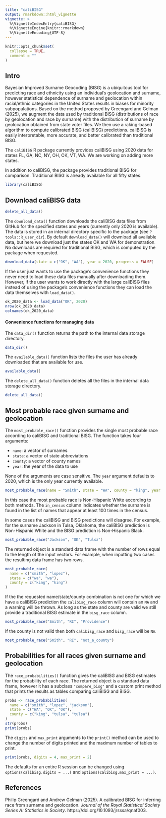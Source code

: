```yaml
---
title: "caliBISG"
output: rmarkdown::html_vignette
vignette: >
  %\VignetteIndexEntry{caliBISG}
  %\VignetteEngine{knitr::rmarkdown}
  %\VignetteEncoding{UTF-8}
---
```


```r
knitr::opts_chunk$set(
  collapse = TRUE,
  comment = ""
)
```

## Intro

Bayesian Improved Surname Geocoding (BISG) is a ubiquitous tool for predicting
race and ethnicity using an individual’s geolocation and surname, however
statistical dependence of surname and geolocation within racial/ethnic
categories in the United States results in biases for minority subpopulations.
Based on the method proposed by Greengard and Gelman (2025), we augment the data
used by traditional BISG (distributions of race by geolocation and race by
surname) with the distribution of surname by geolocation obtained from state
voter files. We then use a raking-based algorithm to compute calibrated BISG
(caliBISG) predictions. caliBISG is easily interpretable, more accurate, and
better calibrated than traditional BISG.

The `caliBISG` R package currently provides caliBISG using 2020 data for states
FL, GA, NC, NY, OH, OK, VT, WA. We are working on adding more states. 

In addition to caliBISG, the package provides traditional BISG for comparison.
Traditional BISG is already available for all fifty states.

```r
library(caliBISG)
```

## Download caliBISG data


```r
delete_all_data()
```

The `download_data()` function downloads the caliBISG data files from GitHub for
the specified states and years (currently only 2020 is available). The data is
stored in an internal directory specific to the package (see
`?tools::R_user_dir`). By default `download_data()` will download all available
data, but here we download just the states OK and WA for demonstration. No
downloads are required for traditional BISG, which is computed by the package
when requested.

```r
download_data(state = c("OK", "WA"), year = 2020, progress = FALSE) 
```

If the user just wants to use the package's convenience functions they never
need to load these data files manually after downloading them. However, if the
user wants to work directly with the large caliBISG files instead of using the
package's convenience functions they can load the data themselves with
`load_data()`.

```r
ok_2020_data <- load_data("OK", 2020)
nrow(ok_2020_data)
colnames(ok_2020_data)
```

#### Convenience functions for managing data

The `data_dir()` function returns the path to the internal data storage
directory.

```r
data_dir()
```

The `available_data()` function lists the files the user has already downloaded
that are available for use. 

```r
available_data()
```

The `delete_all_data()` function deletes all the files in the internal data
storage directory. 

```r
delete_all_data()
```


## Most probable race given surname and geolocation

The `most_probable_race()` function provides the single most probable race
according to caliBISG and traditional BISG. The function takes four arguments:

- `name`: a vector of surnames
- `state`: a vector of state abbreviations
- `county`: a vector of county names
- `year`: the year of the data to use

None of the arguments are case sensitive. The `year` argument defaults to 2020,
which is the only year currently available. 

```r
most_probable_race(name = "Smith", state = "WA", county = "king", year = 2020)
```

In this case the most probable race is Non-Hispanic White according to both
methods. The `in_census` column indicates whether the surname is found in the
list of names that appear at least 100 times in the census.

In some cases the caliBISG and BISG predictions will disagree. For example, 
for the surname Jackson in Tulsa, Oklahoma, the caliBISG prediction is 
Non-Hispanic White and the BISG prediction is Non-Hispanic Black.

```r
most_probable_race("Jackson", "OK", "Tulsa")
```

The returned object is a standard data frame with the number of rows equal to
the length of the input vectors. For example, when inputting two cases the 
resulting data frame has two rows. 

```r
most_probable_race(
  name = c("smith", "lopez"), 
  state = c("wa", "wa"), 
  county = c("king", "king")
)
```

If the the requested name/state/county combination is not one for which we have
a caliBISG prediction the `calibisg_race` column will contain an `NA` and a
warning will be thrown. As long as the state and county are valid we still
provide a traditional BISG estimate in the `bisg_race` column. 

```r
most_probable_race("Smith", "RI", "Providence")
```

If the county is not valid then both `calibisg_race` and `bisg_race` will be `NA`.

```r
most_probable_race("Smith", "RI", "not_a_county")
```

## Probabilities for all races given surname and geolocation

The `race_probabilities()` function gives the caliBISG and BISG estimates for
the probability of each race. The returned object is a standard data frame, 
however it has a subclass `"compare_bisg"` and a custom print method that 
prints the results as tables comparing caliBISG and BISG. 

```r
probs <- race_probabilities(
  name = c("smith", "lopez", "jackson"), 
  state = c("WA", "OK", "OK"), 
  county = c("king", "tulsa", "tulsa")
)
str(probs)
print(probs)
```

The `digits` and `max_print` arguments to the `print()` method can be used to
change the number of digits printed and the maximum number of tables to print.

```r
print(probs, digits = 4, max_print = 2)
```

The defaults for an entire R session can be changed using
`options(calibisg.digits = ...)` and `options(calibisg.max_print = ...)`.


## References

Philip Greengard and Andrew Gelman (2025). A calibrated BISG for inferring race
from surname and geolocation.
*Journal of the Royal Statistical Society Series A: Statistics in Society*.
https://doi.org/10.1093/jrsssa/qnaf003.
